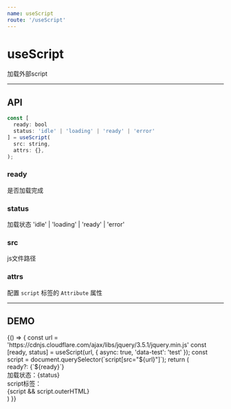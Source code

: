 ```yaml
---
name: useScript　
route: '/useScript'
---
```



# useScript

加载外部script

---

## API

```jsx
const [
  ready: bool
  status: 'idle' | 'loading' | 'ready' | 'error'
] = useScript(
  src: string,
  attrs: {},
);
```

### ready
是否加载完成

### status
加载状态 'idle' | 'loading' | 'ready' | 'error'

### src
js文件路径

### attrs
配置 `script` 标签的 `Attribute` 属性

---

## DEMO ##

<Playground>
  {() => {
    const url = 'https://cdnjs.cloudflare.com/ajax/libs/jquery/3.5.1/jquery.min.js'
    const [ready, status] = useScript(url, {
      async: true,
      'data-test': 'test'
    });
    const script = document.querySelector(`script[src="${url}"]`);
    return (
      <div>
        <div>ready?: {`${ready}`}</div>
        <div>加载状态：{status}</div>
        <div>script标签： 
          <div>{script && script.outerHTML}</div>
        </div>
      </div>
    )
  }}
</Playground>